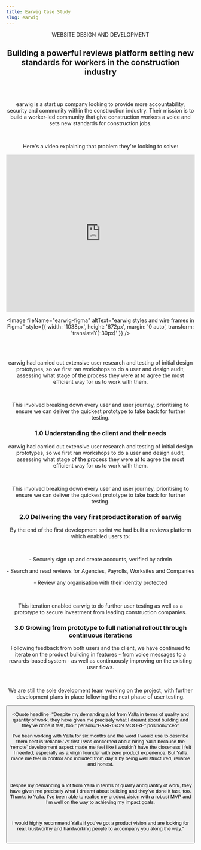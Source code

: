 ```yaml
---
title: Earwig Case Study
slug: earwig
---
```




<Header />

<HeadingsWrapper>

<CapsHeadingSmall>WEBSITE DESIGN AND DEVELOPMENT</CapsHeadingSmall>

## Building a powerful reviews platform setting new standards for workers in the construction industry

</HeadingsWrapper>

<SecondSection>

<div style={{ width: '80%' }}>
<Subtitle title="WHERE IT ALL STARTED" size="small" />

<br />
<br />

earwig is a start up company looking to provide more accountability, security and community within the construction industry. Their mission is to build a worker-led community that give construction workers a voice and sets new standards for construction jobs.

<br />

Here's a video explaining that problem they're looking to solve:

<iframe
  width="100%"
  height="420"
  src="https://www.youtube.com/embed/x0Kv_QRWR-I"
  frameborder="0"
  allow="accelerometer; autoplay; encrypted-media; gyroscope; picture-in-picture"
  allowfullscreen
  style={{
     marginTop: '3rem',
     marginBottom: '6rem'
  }}
></iframe>
</div>  
<div style={{ width: '10%'}}>
<MetaData title="client" text={["earwig"]} />
<MetaData title="SECTOR" text={["Construction"]} />
<MetaData title="DELIVERABLES" text={["User Experience", "UI Kits/Design", "Systems Prototypes", "Full stack development", "Information Architecture", "Content Management Systems", "Web Applications"]} />
</div>
</SecondSection> 

<div style={{ width: '80%', margin: '0 auto' }}>
<SubtitleAlternate
  title="WHERE WE CAME IN"
  content=" earwig asked us to create a brand new reviews-based platform from scratch for them to do this. It would need to enable workers to share experiences and information, but importantly protect their identity while ensuring all input was verified. Working in partnership with their in-house resources, we took the product from a design prototype through to full implementation."
/>
</div>

<Image
  fileName="earwig-figma"
  altText="earwig styles and wire frames in Figma"
  style={{
     width: '1038px', 
     height: '672px', 
     margin: '0 auto',
     transform: 'translateY(-30px)'
     }}
/>

<div style={{ marginLeft: '13rem', marginTop: '2rem', width: '80%' }}>
<Subtitle title="What We Delivered" size="small" />

<br />
<br />

earwig had carried out extensive user research and testing of initial design prototypes, so we first ran workshops to do a user and design audit, assessing what stage of the process they were at to agree the most efficient way for us to work with them.

<br />

This involved breaking down every user and user journey, prioritising to ensure we can deliver the quickest prototype to take back for further testing.
</div>

<PointsSection>

### 1.0 Understanding the client and their needs

earwig had carried out extensive user research and testing of initial design prototypes, so we first ran workshops to do a user and design audit, assessing what stage of the process they were at to agree the most efficient way for us to work with them.

<br />

<p style={{ marginBottom: '5rem' }}>
This involved breaking down every user and user journey, prioritising to ensure we can deliver the quickest prototype to take back for further testing.
</p>

### 2.0 Delivering the very first product iteration of earwig

By the end of the first development sprint we had built a reviews platform which enabled users to:

<br />

<p>- Securely sign up and create accounts, verified by admin</p>
<p>- Search and read reviews for Agencies, Payrolls, Worksites and Companies</p>
<p>- Review any organisation with their identity protected </p>

<br />

<p style={{ marginBottom: '5rem' }}>
This iteration enabled earwig to do further user testing as well as a prototype to secure investment from leading construction companies.
</p>

### 3.0 Growing from prototype to full national rollout through continuous iterations

Following feedback from both users and the client, we have continued to iterate on the product building in features - from voice messages to a rewards-based system - as well as continuously improving on the existing user flows.

<br />

<p style={{ marginBottom: '5rem' }}>
  We are still the sole development team working on the project, with further development plans in place following the next phase of user testing.
</p>

<Button primary title="CHECK OUT EARWIG" />

</PointsSection>

<Image fileName="earwig-phones" altText="Earwig app on mobile devices" />

<div style={{
  marginLeft: '15rem',
  marginTop: '5rem',
  marginBottom: '10rem',
  width: '80%'
}}>

<Quote headline="Despite my demanding a lot from Yalla in terms of quality ​and​ quantity of work, they have given me precisely what I dreamt about building and they’ve done it fast, too." 
  person="HARRISON MOORE"
  position="ceo"
>

I’ve been working with Yalla for six months and the word I would use to describe them best is ‘reliable.’ At first I was concerned about hiring Yalla because the ‘remote’ development aspect made me feel like I wouldn’t have the closeness I felt I needed, especially as a virgin founder with zero product experience. But Yalla made me feel in control and included from day 1 by being well structured, reliable and honest.

<br />

Despite my demanding a lot from Yalla in terms of quality ​and​ quantity of work, they have given me precisely what I dreamt about building and they’ve done it fast, too. Thanks to Yalla, I’ve been able to realise my product vision with a robust MVP and I’m well on the way to achieving my impact goals.

<br />

I would highly recommend Yalla if you’ve got a product vision and are looking for real, trustworthy and hardworking people to accompany you along the way."

<br />

</Quote>
</div>

<Contact />